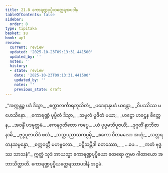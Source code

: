 ```yaml
---
title: 21.8 ကောရဏ္ဍပုပ္ဖိယတ္ထေရအပဒါန
tableOfContents: false
sidebar:
  order: 8
type: tipitaka
basket: su
book: ap1
review:
  current: review
  updated: '2025-10-23T09:13:31.441500'
  updated_by: ''
  notes: ''
  history:
  - state: review
    date: '2025-10-23T09:13:31.441500'
    updated_by: ''
    notes: ''
    previous_state: draft
---
```



<ReviewStatus review={frontmatter.review} showDetails={true} />

<HypothesisAnnotation frontmatter={frontmatter} />

<DynamicBreadcrumb />

<Division number="35" book="ap1" e="ch" v="20" p="231">

<Paragraph number="2798" type="verses" book="ap1">
_“အက္ကန္တဉ္စ ပဒံ ဒိသွာ,_  
_စက္ကာလင်္ကာရဘူသိတံ;_  
_ပဒေနာနုပဒံ ယန္တော,_  
_ဝိပဿိဿ မဟေသိနော._  

</Paragraph>

</Division>
<Division number="36" book="ap1" e="ch" v="20" p="231">

<Paragraph number="2799" type="verses" book="ap1">
_ကောရဏ္ဍံ ပုပ္ဖိတံ ဒိသွာ,_  
_သမူလံ ပူဇိတံ မယာ;_  
_ဟဋ္ဌော ဟဋ္ဌေန စိတ္တေန,_  
_အဝန္ဒိံ ပဒမုတ္တမံ._  

</Paragraph>

</Division>
<Division number="37" book="ap1" e="ch" v="20" p="231">

<Paragraph number="2800" type="verses" book="ap1">
_ဧကနဝုတိတော ကပ္ပေ,_  
_ယံ ပုပ္ဖမဘိပူဇယိံ;_  
_ဒုဂ္ဂတိံ နာဘိဇာနာမိ,_  
_ဗုဒ္ဓပူဇာယိဒံ ဖလံ._  

</Paragraph>

</Division>
<Division number="38" book="ap1" e="ch" v="20" p="231">

<Paragraph number="2801" type="verses" book="ap1">
_သတ္တပညာသကပ္ပမှိ,_  
_ဧကော ဝီတမလော အဟုံ;_  
_သတ္တရတနသမ္ပန္နော,_  
_စက္ကဝတ္တီ မဟဗ္ဗလော._  

</Paragraph>

</Division>
<Division number="39" book="ap1" e="ch" v="20" p="231">

<Paragraph number="2802" type="verses" book="ap1">
_ပဋိသမ္ဘိဒါ စတဿော,_  
_ …ပေ… _  
_ကတံ ဗုဒ္ဓဿ သာသနံ”._  

</Paragraph>

<Paragraph number="2803" book="ap1">
ဣတ္ထံ သုဒံ အာယသ္မာ ကောရဏ္ဍပုပ္ဖိယော ထေရော ဣမာ ဂါထာယော အဘာသိတ္ထာတိ.

</Paragraph>
</Division>

<Paragraph number="2804" type="center" book="ap1">
ကောရဏ္ဍပုပ္ဖိယတ္ထေရဿာပဒါနံ အဋ္ဌမံ.
</Paragraph>